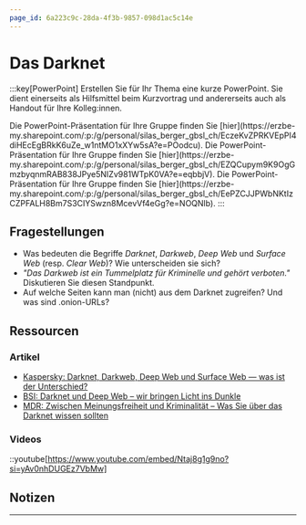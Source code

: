 ```yaml
---
page_id: 6a223c9c-28da-4f3b-9857-098d1ac5c14e
---
```



# Das Darknet
:::key[PowerPoint]
Erstellen Sie für Ihr Thema eine kurze PowerPoint. Sie dient einerseits als Hilfsmittel beim Kurzvortrag und andererseits auch als Handout für Ihre Kolleg:innen.

<Restricted id='d94a7bf5-fbbe-41e0-90d8-5fd5a340f55f'>
  Die PowerPoint-Präsentation für Ihre Gruppe finden Sie [hier](https://erzbe-my.sharepoint.com/:p:/g/personal/silas_berger_gbsl_ch/EczeKvZPRKVEpPI4diHEcEgBRkK6uZe_w1ntMO1xXYw5sA?e=POodcu).
</Restricted>

<Restricted id='753cf133-e743-4e34-bd66-ddc76608a34b'>
  Die PowerPoint-Präsentation für Ihre Gruppe finden Sie [hier](https://erzbe-my.sharepoint.com/:p:/g/personal/silas_berger_gbsl_ch/EZQCupym9K9OgGmzbyqnmRAB838JPye5NIZv981WTpK0VA?e=eqbbjV).
</Restricted>

<Restricted id='7fb224d6-1106-43ea-96c6-89674ee0d598'>
  Die PowerPoint-Präsentation für Ihre Gruppe finden Sie [hier](https://erzbe-my.sharepoint.com/:p:/g/personal/silas_berger_gbsl_ch/EePZCJJPWbNKtIzCZPFALH8Bm7S3CIYSwzn8McevVf4eGg?e=NOQNlb).
</Restricted>
:::

## Fragestellungen
- Was bedeuten die Begriffe _Darknet_, _Darkweb_, _Deep Web_ und _Surface Web_ (resp. _Clear Web_)? Wie unterscheiden sie sich?
- _"Das Darkweb ist ein Tummelplatz für Kriminelle und gehört verboten."_ Diskutieren Sie diesen Standpunkt.
- Auf welche Seiten kann man (nicht) aus dem Darknet zugreifen? Und was sind .onion-URLs?

## Ressourcen
### Artikel
- [Kaspersky: Darknet, Darkweb, Deep Web und Surface Web — was ist der Unterschied?](https://www.kaspersky.de/blog/deep-web-dark-web-darknet-surface-web-difference/26169/)
- [BSI: Darknet und Deep Web – wir bringen Licht ins Dunkle](https://www.bsi.bund.de/DE/Themen/Verbraucherinnen-und-Verbraucher/Informationen-und-Empfehlungen/Darknet-und-Deep-Web/darknet-und-deep-web_node.html)
- [MDR: Zwischen Meinungsfreiheit und Kriminalität – Was Sie über das Darknet wissen sollten](https://www.mdr.de/medien360g/medienwissen/darknet-tor-medien-100.html)

### Videos
::youtube[https://www.youtube.com/embed/Ntaj8g1g9no?si=yAv0nhDUGEz7VbMw]

## Notizen
<QuillV2 id='20008526-d34e-4b10-91c6-0bfd41d729ab' />

---
